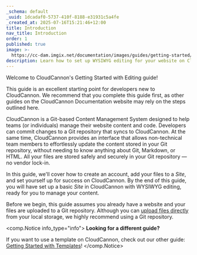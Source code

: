 ```yaml
---
_schema: default
_uuid: 1dcadaf0-5737-410f-8188-e31931c5a4fe
_created_at: 2025-07-16T15:21:46+12:00
title: Introduction
nav_title: Introduction
order: 1
published: true
image: >-
  https://cc-dam.imgix.net/documentation/images/guides/getting-started/guide-thumbnails/CloudCannon-Getting-Started-Thumbnail-Universal.png
description: Learn how to set up WYSIWYG editing for your website on CloudCannon.
---
```

Welcome to CloudCannon's Getting Started with Editing guide!

This guide is an excellent starting point for developers new to CloudCannon. We recommend that you complete this guide first, as other guides on the CloudCannon Documentation website may rely on the steps outlined here.

CloudCannon is a Git-based Content Management System designed to help teams (or individuals) manage their website content and code. Developers can commit changes to a Git repository that syncs to CloudCannon. At the same time, CloudCannon provides an interface that allows non-technical team members to effortlessly update the content stored in your Git repository, without needing to know anything about Git, Markdown, or HTML. All your files are stored safely and securely in your Git repository — no vendor lock-in.

In this guide, we'll cover how to create an account, add your files to a *Site*, and set yourself up for success on CloudCannon. By the end of this guide, you will have set up a basic *Site* in CloudCannon with WYSIWYG editing, ready for you to manage your content.

Before we begin, this guide assumes you already have a website and your files are uploaded to a Git repository. Although you can <a href="https://cloudcannon.com/documentation/articles/create-a-site-with-direct-upload/" target="_blank" rel="noopener">upload files directly</a> from your local storage, we highly recommend using a Git repository.

<comp.Notice info_type="info">
  **Looking for a different guide?**

  If you want to use a template on CloudCannon, check out our other guide: [Getting Started with Templates](/documentation/guides/getting-started-with-templates/)!
</comp.Notice>